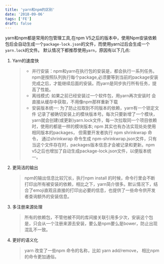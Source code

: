 ```yaml
---
title: 'yarn和npm的区别'
date: '2018-09-06'
tags: ['FE']
draft: false
---
```


yarn和npm都是常用的包管理工具,在npm V5之后的版本中，使用Npm安装依赖包后会自动生成一个`package-lock.json`的文件，而使用yarn过后会生成一个`yarn.lock`的文件。
默认情况下都推荐使用`yarn`，原因有以下几点:

1. Yarn的速度快
   >
   > - 并行安装：npm和yarn在执行包的安装是，都会执行一系列任务。npm是按照队列执行每个package,必须要等到当前的package安装完成之后，才能继续后面的安装。而yarn是同步执行所有任务，提高了性能。
   > - 离线模式: 如果之前已经安装过一个软件包，用yarn再次安装时 会直接从缓存中获取，不用像npm那样重新下载
   > - 安装版本统一: 为了防止拉取到不同版本的依赖，yarn有一个锁定文件 记录了被确切安装上的模块版本号。每次只要新增了一个模块，yarn就会创建(或更新)yarn.lock文件，每一次拉取同一个项目依赖时，使用的都是一样的模块版本; npm 其实也有办法实现处处使用相同版本的packages， 但需要开发者执行 npm shrinkwrap 命令， 通过shrinkwrap 命令生成 npm-shrinkwrap.json文件，只有当这个文件存在时，packages版本信息才会被记录和更新。npm v5之后也增加了自动生成package-lock.json文件，以便版本统一。

2. 更简洁的输出
   > npm的输出信息比较冗长，执行npm install 的时候，命令行里会不断打印出所有被安装的依赖，相比之下，yarn简介很多。默认情况下，结合了emoji直观且直接的打印出必要的信息，也提供了一些命令供开发者查询额外的安装信息。
3. 多注册来源处理
   > 所有的依赖包，不管他被不同的库间接关联引用多少次，安装这个包是，只会从一个注册来源去安装，要么是npm要么是bower，防止出现混乱不一致。
4. 更好的语义化
   > yarn 改变了一些npm 命令的名称，比如 yarn add/remove， 相比npm 的命令更加通俗。
